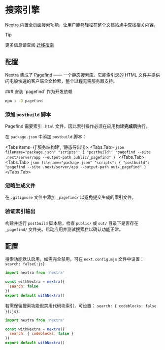 
# 搜索引擎

Nextra 内置全页面搜索功能，让用户能够轻松在整个文档站点中查找相关内容。

> [!TIP]
>
> 更多信息请查阅
> [迁移指南](https://the-guild.dev/blog/nextra-4#new-search-engine--pagefind)

## 配置

Nextra 集成了 [Pagefind](https://pagefind.app) —— 一个静态搜索库，它能索引您的 HTML 文件并提供闪电般快速的客户端全文检索，整个过程无需服务器支持。

<Steps>
### 安装 `pagefind` 作为开发依赖

```sh npm2yarn
npm i -D pagefind
```

### 添加 `postbuild` 脚本

Pagefind 需要索引 `.html` 文件，因此索引操作必须在应用构建**完成后**执行。

在 `package.json` 中添加 `postbuild` 脚本：

<Tabs items={['服务端构建', '静态导出']}>
  <Tabs.Tab>
    ```json filename="package.json"
    "scripts": {
      "postbuild": "pagefind --site .next/server/app --output-path public/_pagefind"
    }
    ```
  </Tabs.Tab>
  <Tabs.Tab>
    ```json filename="package.json"
    "scripts": {
      "postbuild": "pagefind --site .next/server/app --output-path out/_pagefind"
    }
    ```
  </Tabs.Tab>
</Tabs>

### 忽略生成文件

在 `.gitignore` 文件中添加 `_pagefind/` 以避免提交生成的索引文件。

### 验证索引输出

构建并运行 `postbuild` 脚本后，检查 `public/` 或 `out/` 目录下是否存在 `_pagefind/` 文件夹。启动应用并测试搜索栏以确认功能正常。

</Steps>

## 配置

搜索功能默认启用。如需完全禁用，可在 `next.config.mjs` 文件中设置：
`search: false{:js}`

```js filename="next.config.mjs" {4}
import nextra from 'nextra'

const withNextra = nextra({
  search: false
})
export default withNextra()
```

若需保留搜索功能但禁用代码块索引，可设置：
`search: { codeblocks: false }{:js}`:

```js filename="next.config.mjs" {4}
import nextra from 'nextra'

const withNextra = nextra({
  search: { codeblocks: false }
})
export default withNextra()
```